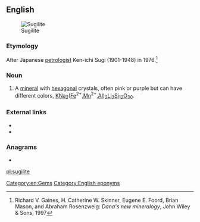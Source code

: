 ==English==
[[Image:Sugilith.jpg|thumb|Sugilite]]

===Etymology===
After Japanese [[petrologist]] Ken-ichi Sugi (1901-1948) in 1976.<ref>Richard V. Gaines, H. Catherine W. Skinner, Eugene E. Foord, Brian Mason, and Abraham Rosenzweig: ''Dana's new mineralogy'', John Wiley & Sons, 1997</ref>

===Noun===
{{en-noun|-}}

# {{lb|en|mineralogy}} A [[mineral]] with [[hexagonal]] crystals, often pink or purple but can have different colors, [[potassium|K]][[sodium|Na]]<sub>2</sub>([[iron|Fe]]<sup>2+</sup>,[[manganese|Mn]]<sup>2+</sup>,[[aluminum|Al]])<sub>2</sub>[[lithium|Li]]<sub>3</sub>[[silicon|Si]]<sub>12</sub>[[oxygen|O]]<sub>30</sub>.

===External links===
* {{R:WebMineral}}
* {{R:mindat}}
<references/>

===Anagrams===
* {{l|en|guilties}}

[[Category:en:Gems]]
[[Category:English eponyms]]
[[pl:sugilite]]